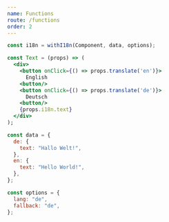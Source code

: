 ```yaml
---
name: Functions
route: /functions
order: 2
---
```



<Translator heading page="functions" num="0" />

<Translator page="functions" num="0" />

<Translator heading page="functions" num="1" />

<Translator page="functions" num="1" />

<Translator heading page="functions" num="2" />

<Translator page="functions" num="2" />

```js
const i18n = withI18n(Component, data, options);
```

<Translator heading page="functions" num="3" />

<Translator page="functions" num="3" />

<Translator heading page="functions" num="4" />

<Translator page="functions" num="4" />

<Translator page="functions" num="5" />

```jsx
const Text = (props) => (
  <div>
    <button onClick={() => props.translate('en')}>
      English
    <button/>
    <button onClick={() => props.translate('de')}>
      Deutsch
    <button/>
    {props.i18n.text}
  </div>
);
```

<Translator heading page="functions" num="5" />

<Translator page="functions" num="6" />

```js
const data = {
  de: {
    text: "Hallo Welt!",
  },
  en: {
    text: "Hello World!",
  },
};
```

<Translator heading page="functions" num="6" />

<Translator page="functions" num="7" />

<Translator page="functions" num="8" />

```js
const options = {
  lang: "de",
  fallback: "de",
};
```
